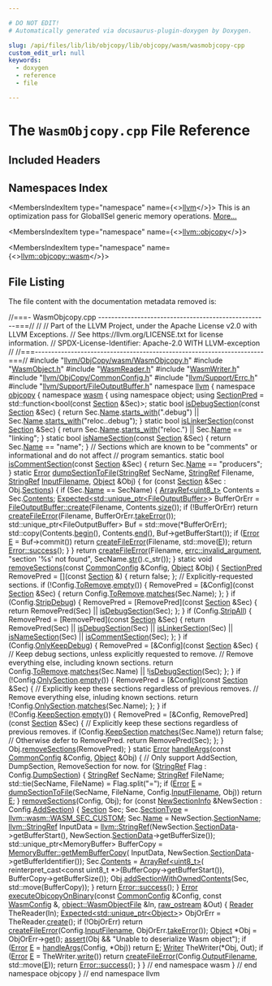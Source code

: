 ```yaml
---

# DO NOT EDIT!
# Automatically generated via docusaurus-plugin-doxygen by Doxygen.

slug: /api/files/lib/lib/objcopy/lib/objcopy/wasm/wasmobjcopy-cpp
custom_edit_url: null
keywords:
  - doxygen
  - reference
  - file

---
```





# The `WasmObjcopy.cpp` File Reference

<DoxygenPage pluginConfig={pluginConfig}>



## Included Headers

<IncludesList>
<IncludesListItem
  filePath="llvm/ObjCopy/wasm/WasmObjcopy.h"
  permalink="/docs/api/files/include/include/llvm/include/llvm/objcopy/include/llvm/objcopy/wasm/wasmobjcopy-h"
  isLocal="true" />
<IncludesListItem
  filePath="WasmObject.h"
  permalink="/docs/api/files/lib/lib/objcopy/lib/objcopy/wasm/wasmobject-h"
  isLocal="true" />
<IncludesListItem
  filePath="WasmReader.h"
  permalink="/docs/api/files/lib/lib/objcopy/lib/objcopy/wasm/wasmreader-h"
  isLocal="true" />
<IncludesListItem
  filePath="WasmWriter.h"
  permalink="/docs/api/files/lib/lib/objcopy/lib/objcopy/wasm/wasmwriter-h"
  isLocal="true" />
<IncludesListItem
  filePath="llvm/ObjCopy/CommonConfig.h"
  permalink="/docs/api/files/include/include/llvm/include/llvm/objcopy/commonconfig-h"
  isLocal="true" />
<IncludesListItem
  filePath="llvm/Support/Errc.h"
  permalink="/docs/api/files/include/include/llvm/include/llvm/support/errc-h"
  isLocal="true" />
<IncludesListItem
  filePath="llvm/Support/FileOutputBuffer.h"
  permalink="/docs/api/files/include/include/llvm/include/llvm/support/fileoutputbuffer-h"
  isLocal="true" />
</IncludesList>

## Namespaces Index

<MembersIndex>

<MembersIndexItem
  type="namespace"
  name={<><a href="/docs/api/namespaces/llvm">llvm</a></>}>
This is an optimization pass for GlobalISel generic memory operations. <a href="/docs/api/namespaces/llvm/#details">More...</a>
</MembersIndexItem>

<MembersIndexItem
  type="namespace"
  name={<><a href="/docs/api/namespaces/llvm/objcopy">llvm::objcopy</a></>}>
</MembersIndexItem>

<MembersIndexItem
  type="namespace"
  name={<><a href="/docs/api/namespaces/llvm/objcopy/wasm">llvm::objcopy::wasm</a></>}>
</MembersIndexItem>

</MembersIndex>


## File Listing

The file content with the documentation metadata removed is:

<ProgramListing>

<Link id="l00001" /><CodeLine lineNumber="1"><span class="doxyHighlightComment">//===- WasmObjcopy.cpp ----------------------------------------------------===//</span></CodeLine>
<Link id="l00002" /><CodeLine lineNumber="2"><span class="doxyHighlightComment">//</span></CodeLine>
<Link id="l00003" /><CodeLine lineNumber="3"><span class="doxyHighlightComment">// Part of the LLVM Project, under the Apache License v2.0 with LLVM Exceptions.</span></CodeLine>
<Link id="l00004" /><CodeLine lineNumber="4"><span class="doxyHighlightComment">// See https://llvm.org/LICENSE.txt for license information.</span></CodeLine>
<Link id="l00005" /><CodeLine lineNumber="5"><span class="doxyHighlightComment">// SPDX-License-Identifier: Apache-2.0 WITH LLVM-exception</span></CodeLine>
<Link id="l00006" /><CodeLine lineNumber="6"><span class="doxyHighlightComment">//</span></CodeLine>
<Link id="l00007" /><CodeLine lineNumber="7"><span class="doxyHighlightComment">//===----------------------------------------------------------------------===//</span></CodeLine>
<Link id="l00008" /><CodeLine lineNumber="8"></CodeLine>
<Link id="l00009" /><CodeLine lineNumber="9"><span class="doxyHighlightPreprocessor">#include &quot;<a href="/docs/api/files/include/include/llvm/include/llvm/objcopy/include/llvm/objcopy/wasm/wasmobjcopy-h">llvm/ObjCopy/wasm/WasmObjcopy.h</a>&quot;</span></CodeLine>
<Link id="l00010" /><CodeLine lineNumber="10"><span class="doxyHighlightPreprocessor">#include &quot;<a href="/docs/api/files/lib/lib/objcopy/lib/objcopy/wasm/wasmobject-h">WasmObject.h</a>&quot;</span></CodeLine>
<Link id="l00011" /><CodeLine lineNumber="11"><span class="doxyHighlightPreprocessor">#include &quot;<a href="/docs/api/files/lib/lib/objcopy/lib/objcopy/wasm/wasmreader-h">WasmReader.h</a>&quot;</span></CodeLine>
<Link id="l00012" /><CodeLine lineNumber="12"><span class="doxyHighlightPreprocessor">#include &quot;<a href="/docs/api/files/lib/lib/objcopy/lib/objcopy/wasm/wasmwriter-h">WasmWriter.h</a>&quot;</span></CodeLine>
<Link id="l00013" /><CodeLine lineNumber="13"><span class="doxyHighlightPreprocessor">#include &quot;<a href="/docs/api/files/include/include/llvm/include/llvm/objcopy/commonconfig-h">llvm/ObjCopy/CommonConfig.h</a>&quot;</span></CodeLine>
<Link id="l00014" /><CodeLine lineNumber="14"><span class="doxyHighlightPreprocessor">#include &quot;<a href="/docs/api/files/include/include/llvm/include/llvm/support/errc-h">llvm/Support/Errc.h</a>&quot;</span></CodeLine>
<Link id="l00015" /><CodeLine lineNumber="15"><span class="doxyHighlightPreprocessor">#include &quot;<a href="/docs/api/files/include/include/llvm/include/llvm/support/fileoutputbuffer-h">llvm/Support/FileOutputBuffer.h</a>&quot;</span></CodeLine>
<Link id="l00016" /><CodeLine lineNumber="16"></CodeLine>
<Link id="l00017" /><CodeLine lineNumber="17"><span class="doxyHighlightKeyword">namespace </span><span class="doxyHighlight"><a href="/docs/api/namespaces/llvm">llvm</a> &#123;</span></CodeLine>
<Link id="l00018" /><CodeLine lineNumber="18"><span class="doxyHighlightKeyword">namespace </span><span class="doxyHighlight"><a href="/docs/api/namespaces/llvm/objcopy">objcopy</a> &#123;</span></CodeLine>
<Link id="l00019" /><CodeLine lineNumber="19"><span class="doxyHighlightKeyword">namespace </span><span class="doxyHighlight"><a href="/docs/api/namespaces/llvm/objcopy/wasm">wasm</a> &#123;</span></CodeLine>
<Link id="l00020" /><CodeLine lineNumber="20"></CodeLine>
<Link id="l00021" /><CodeLine lineNumber="21"><span class="doxyHighlightKeyword">using namespace </span><span class="doxyHighlight">object;</span></CodeLine>
<Link id="l00022" /><CodeLine lineNumber="22" lineLink="/docs/api/namespaces/llvm/objcopy/wasm/#aef5bbb8d6140f5e75d6f431344571c49"><span class="doxyHighlightKeyword">using </span><span class="doxyHighlight"><a href="/docs/api/namespaces/llvm/objcopy/wasm/#aef5bbb8d6140f5e75d6f431344571c49">SectionPred</a> = std::function&lt;bool(</span><span class="doxyHighlightKeyword">const</span><span class="doxyHighlight"> <a href="/docs/api/structs/llvm/objcopy/wasm/section">Section</a> &amp;Sec)&gt;;</span></CodeLine>
<Link id="l00023" /><CodeLine lineNumber="23"></CodeLine>
<Link id="l00024" /><CodeLine lineNumber="24" lineLink="/docs/api/namespaces/llvm/objcopy/wasm/#a4dba745db7f48a6b368292275bf556c8"><span class="doxyHighlightKeyword">static</span><span class="doxyHighlight"> </span><span class="doxyHighlightKeywordType">bool</span><span class="doxyHighlight"> <a href="/docs/api/namespaces/llvm/objcopy/wasm/#a4dba745db7f48a6b368292275bf556c8">isDebugSection</a>(</span><span class="doxyHighlightKeyword">const</span><span class="doxyHighlight"> <a href="/docs/api/structs/llvm/objcopy/wasm/section">Section</a> &amp;Sec) &#123;</span></CodeLine>
<Link id="l00025" /><CodeLine lineNumber="25"><span class="doxyHighlight">  </span><span class="doxyHighlightKeywordFlow">return</span><span class="doxyHighlight"> Sec.<a href="/docs/api/structs/llvm/objcopy/wasm/section/#aec9545d1fbb019d82321902c588dbe75">Name</a>.<a href="/docs/api/classes/llvm/stringref/#a2cd8968ff703aaeb395dcd63f6805ff1">starts&#95;with</a>(</span><span class="doxyHighlightStringLiteral">&quot;.debug&quot;</span><span class="doxyHighlight">) || Sec.<a href="/docs/api/structs/llvm/objcopy/wasm/section/#aec9545d1fbb019d82321902c588dbe75">Name</a>.<a href="/docs/api/classes/llvm/stringref/#a2cd8968ff703aaeb395dcd63f6805ff1">starts&#95;with</a>(</span><span class="doxyHighlightStringLiteral">&quot;reloc..debug&quot;</span><span class="doxyHighlight">);</span></CodeLine>
<Link id="l00026" /><CodeLine lineNumber="26"><span class="doxyHighlight">&#125;</span></CodeLine>
<Link id="l00027" /><CodeLine lineNumber="27"></CodeLine>
<Link id="l00028" /><CodeLine lineNumber="28" lineLink="/docs/api/namespaces/llvm/objcopy/wasm/#ad82fa2803c170f1ec4d650cf675ac11e"><span class="doxyHighlightKeyword">static</span><span class="doxyHighlight"> </span><span class="doxyHighlightKeywordType">bool</span><span class="doxyHighlight"> <a href="/docs/api/namespaces/llvm/objcopy/wasm/#ad82fa2803c170f1ec4d650cf675ac11e">isLinkerSection</a>(</span><span class="doxyHighlightKeyword">const</span><span class="doxyHighlight"> <a href="/docs/api/structs/llvm/objcopy/wasm/section">Section</a> &amp;Sec) &#123;</span></CodeLine>
<Link id="l00029" /><CodeLine lineNumber="29"><span class="doxyHighlight">  </span><span class="doxyHighlightKeywordFlow">return</span><span class="doxyHighlight"> Sec.<a href="/docs/api/structs/llvm/objcopy/wasm/section/#aec9545d1fbb019d82321902c588dbe75">Name</a>.<a href="/docs/api/classes/llvm/stringref/#a2cd8968ff703aaeb395dcd63f6805ff1">starts&#95;with</a>(</span><span class="doxyHighlightStringLiteral">&quot;reloc.&quot;</span><span class="doxyHighlight">) || Sec.<a href="/docs/api/structs/llvm/objcopy/wasm/section/#aec9545d1fbb019d82321902c588dbe75">Name</a> == </span><span class="doxyHighlightStringLiteral">&quot;linking&quot;</span><span class="doxyHighlight">;</span></CodeLine>
<Link id="l00030" /><CodeLine lineNumber="30"><span class="doxyHighlight">&#125;</span></CodeLine>
<Link id="l00031" /><CodeLine lineNumber="31"></CodeLine>
<Link id="l00032" /><CodeLine lineNumber="32" lineLink="/docs/api/namespaces/llvm/objcopy/wasm/#ac3c7c565e25c8198f7dd825a62574961"><span class="doxyHighlightKeyword">static</span><span class="doxyHighlight"> </span><span class="doxyHighlightKeywordType">bool</span><span class="doxyHighlight"> <a href="/docs/api/namespaces/llvm/objcopy/wasm/#ac3c7c565e25c8198f7dd825a62574961">isNameSection</a>(</span><span class="doxyHighlightKeyword">const</span><span class="doxyHighlight"> <a href="/docs/api/structs/llvm/objcopy/wasm/section">Section</a> &amp;Sec) &#123; </span><span class="doxyHighlightKeywordFlow">return</span><span class="doxyHighlight"> Sec.<a href="/docs/api/structs/llvm/objcopy/wasm/section/#aec9545d1fbb019d82321902c588dbe75">Name</a> == </span><span class="doxyHighlightStringLiteral">&quot;name&quot;</span><span class="doxyHighlight">; &#125;</span></CodeLine>
<Link id="l00033" /><CodeLine lineNumber="33"></CodeLine>
<Link id="l00034" /><CodeLine lineNumber="34"><span class="doxyHighlightComment">// Sections which are known to be &quot;comments&quot; or informational and do not affect</span></CodeLine>
<Link id="l00035" /><CodeLine lineNumber="35"><span class="doxyHighlightComment">// program semantics.</span></CodeLine>
<Link id="l00036" /><CodeLine lineNumber="36" lineLink="/docs/api/namespaces/llvm/objcopy/wasm/#a08369588257f45ac9b845eda6e4352b3"><span class="doxyHighlightKeyword">static</span><span class="doxyHighlight"> </span><span class="doxyHighlightKeywordType">bool</span><span class="doxyHighlight"> <a href="/docs/api/namespaces/llvm/objcopy/wasm/#a08369588257f45ac9b845eda6e4352b3">isCommentSection</a>(</span><span class="doxyHighlightKeyword">const</span><span class="doxyHighlight"> <a href="/docs/api/structs/llvm/objcopy/wasm/section">Section</a> &amp;Sec) &#123;</span></CodeLine>
<Link id="l00037" /><CodeLine lineNumber="37"><span class="doxyHighlight">  </span><span class="doxyHighlightKeywordFlow">return</span><span class="doxyHighlight"> Sec.<a href="/docs/api/structs/llvm/objcopy/wasm/section/#aec9545d1fbb019d82321902c588dbe75">Name</a> == </span><span class="doxyHighlightStringLiteral">&quot;producers&quot;</span><span class="doxyHighlight">;</span></CodeLine>
<Link id="l00038" /><CodeLine lineNumber="38"><span class="doxyHighlight">&#125;</span></CodeLine>
<Link id="l00039" /><CodeLine lineNumber="39"></CodeLine>
<Link id="l00040" /><CodeLine lineNumber="40" lineLink="/docs/api/namespaces/llvm/objcopy/wasm/#ab4c167a5e231ccb60ec1eb5552ca233b"><span class="doxyHighlightKeyword">static</span><span class="doxyHighlight"> <a href="/docs/api/classes/llvm/error">Error</a> <a href="/docs/api/namespaces/llvm/objcopy/wasm/#ab4c167a5e231ccb60ec1eb5552ca233b">dumpSectionToFile</a>(<a href="/docs/api/classes/llvm/stringref">StringRef</a> SecName, <a href="/docs/api/classes/llvm/stringref">StringRef</a> Filename,</span></CodeLine>
<Link id="l00041" /><CodeLine lineNumber="41"><span class="doxyHighlight">                               <a href="/docs/api/classes/llvm/stringref">StringRef</a> <a href="/docs/api/files/lib/lib/tablegen/main-cpp/#aaa0fa37480ba9aa590065846d7ccb1d2">InputFilename</a>, <a href="/docs/api/structs/llvm/objcopy/wasm/object">Object</a> &amp;Obj) &#123;</span></CodeLine>
<Link id="l00042" /><CodeLine lineNumber="42"><span class="doxyHighlight">  </span><span class="doxyHighlightKeywordFlow">for</span><span class="doxyHighlight"> (</span><span class="doxyHighlightKeyword">const</span><span class="doxyHighlight"> <a href="/docs/api/structs/llvm/objcopy/wasm/section">Section</a> &amp;Sec : Obj.<a href="/docs/api/structs/llvm/objcopy/wasm/object/#a16c713d625e7e58397151ee1b7b25c11">Sections</a>) &#123;</span></CodeLine>
<Link id="l00043" /><CodeLine lineNumber="43"><span class="doxyHighlight">    </span><span class="doxyHighlightKeywordFlow">if</span><span class="doxyHighlight"> (Sec.<a href="/docs/api/structs/llvm/objcopy/wasm/section/#aec9545d1fbb019d82321902c588dbe75">Name</a> == SecName) &#123;</span></CodeLine>
<Link id="l00044" /><CodeLine lineNumber="44"><span class="doxyHighlight">      <a href="/docs/api/classes/llvm/arrayref">ArrayRef&lt;uint8&#95;t&gt;</a> Contents = Sec.<a href="/docs/api/structs/llvm/objcopy/wasm/section/#a5b75640e3f42d0e0b592221f25ef0b66">Contents</a>;</span></CodeLine>
<Link id="l00045" /><CodeLine lineNumber="45"><span class="doxyHighlight">      <a href="/docs/api/classes/llvm/expected">Expected&lt;std::unique&#95;ptr&lt;FileOutputBuffer&gt;</a>&gt; BufferOrErr =</span></CodeLine>
<Link id="l00046" /><CodeLine lineNumber="46"><span class="doxyHighlight">          <a href="/docs/api/classes/llvm/fileoutputbuffer/#a3a10ce8cad8fee5d6a4c55270866aa05">FileOutputBuffer::create</a>(Filename, Contents.<a href="/docs/api/classes/llvm/arrayref/#a85ffb6531d4cda988ea81f18d4e56fb7">size</a>());</span></CodeLine>
<Link id="l00047" /><CodeLine lineNumber="47"><span class="doxyHighlight">      </span><span class="doxyHighlightKeywordFlow">if</span><span class="doxyHighlight"> (!BufferOrErr)</span></CodeLine>
<Link id="l00048" /><CodeLine lineNumber="48"><span class="doxyHighlight">        </span><span class="doxyHighlightKeywordFlow">return</span><span class="doxyHighlight"> <a href="/docs/api/namespaces/llvm/#a0f4ffaa2f15fc8f612a233e3b45510c0">createFileError</a>(Filename, BufferOrErr.<a href="/docs/api/classes/llvm/expected/#a94789df4ebd03dc008e8adebaa66ac1f">takeError</a>());</span></CodeLine>
<Link id="l00049" /><CodeLine lineNumber="49"><span class="doxyHighlight">      std::unique&#95;ptr&lt;FileOutputBuffer&gt; Buf = std::move(&#42;BufferOrErr);</span></CodeLine>
<Link id="l00050" /><CodeLine lineNumber="50"><span class="doxyHighlight">      std::copy(Contents.<a href="/docs/api/classes/llvm/arrayref/#aab36927882fbfdcbb860d87fd9c30da8">begin</a>(), Contents.<a href="/docs/api/classes/llvm/arrayref/#a7ca5197533a9c1fb8a2bd30587fcec6b">end</a>(), Buf-&gt;getBufferStart());</span></CodeLine>
<Link id="l00051" /><CodeLine lineNumber="51"><span class="doxyHighlight">      </span><span class="doxyHighlightKeywordFlow">if</span><span class="doxyHighlight"> (<a href="/docs/api/classes/llvm/error">Error</a> <a href="/docs/api/files/lib/lib/ir/builtingcs-cpp/#abb2b3a60ccc38a28239e19a1646e0c8a">E</a> = Buf-&gt;commit())</span></CodeLine>
<Link id="l00052" /><CodeLine lineNumber="52"><span class="doxyHighlight">        </span><span class="doxyHighlightKeywordFlow">return</span><span class="doxyHighlight"> <a href="/docs/api/namespaces/llvm/#a0f4ffaa2f15fc8f612a233e3b45510c0">createFileError</a>(Filename, std::move(<a href="/docs/api/files/lib/lib/ir/builtingcs-cpp/#abb2b3a60ccc38a28239e19a1646e0c8a">E</a>));</span></CodeLine>
<Link id="l00053" /><CodeLine lineNumber="53"><span class="doxyHighlight">      </span><span class="doxyHighlightKeywordFlow">return</span><span class="doxyHighlight"> <a href="/docs/api/classes/llvm/error/#a4dfd0813c3d0e0a30439b5a3e9196b59">Error::success</a>();</span></CodeLine>
<Link id="l00054" /><CodeLine lineNumber="54"><span class="doxyHighlight">    &#125;</span></CodeLine>
<Link id="l00055" /><CodeLine lineNumber="55"><span class="doxyHighlight">  &#125;</span></CodeLine>
<Link id="l00056" /><CodeLine lineNumber="56"><span class="doxyHighlight">  </span><span class="doxyHighlightKeywordFlow">return</span><span class="doxyHighlight"> <a href="/docs/api/namespaces/llvm/#a0f4ffaa2f15fc8f612a233e3b45510c0">createFileError</a>(Filename, <a href="/docs/api/namespaces/llvm/#a59739a4f15fb2ec57a6b7fcfe938546bae55d43eabeefe5a8271b4a3c898bd18f">errc::invalid&#95;argument</a>,</span></CodeLine>
<Link id="l00057" /><CodeLine lineNumber="57"><span class="doxyHighlight">                         </span><span class="doxyHighlightStringLiteral">&quot;section &#39;%s&#39; not found&quot;</span><span class="doxyHighlight">, SecName.<a href="/docs/api/classes/llvm/stringref/#a223dd14e7d12bc5cea01889b972a98b2">str</a>().c&#95;str());</span></CodeLine>
<Link id="l00058" /><CodeLine lineNumber="58"><span class="doxyHighlight">&#125;</span></CodeLine>
<Link id="l00059" /><CodeLine lineNumber="59"></CodeLine>
<Link id="l00060" /><CodeLine lineNumber="60" lineLink="/docs/api/namespaces/llvm/objcopy/wasm/#a128c16fdb808e0e243d89ae57ed3717d"><span class="doxyHighlightKeyword">static</span><span class="doxyHighlight"> </span><span class="doxyHighlightKeywordType">void</span><span class="doxyHighlight"> <a href="/docs/api/namespaces/llvm/objcopy/wasm/#a128c16fdb808e0e243d89ae57ed3717d">removeSections</a>(</span><span class="doxyHighlightKeyword">const</span><span class="doxyHighlight"> <a href="/docs/api/structs/llvm/objcopy/commonconfig">CommonConfig</a> &amp;Config, <a href="/docs/api/structs/llvm/objcopy/wasm/object">Object</a> &amp;Obj) &#123;</span></CodeLine>
<Link id="l00061" /><CodeLine lineNumber="61"><span class="doxyHighlight">  <a href="/docs/api/namespaces/llvm/objcopy/wasm/#aef5bbb8d6140f5e75d6f431344571c49">SectionPred</a> RemovePred = &#91;&#93;(</span><span class="doxyHighlightKeyword">const</span><span class="doxyHighlight"> <a href="/docs/api/structs/llvm/objcopy/wasm/section">Section</a> &amp;) &#123; </span><span class="doxyHighlightKeywordFlow">return</span><span class="doxyHighlight"> </span><span class="doxyHighlightKeyword">false</span><span class="doxyHighlight">; &#125;;</span></CodeLine>
<Link id="l00062" /><CodeLine lineNumber="62"></CodeLine>
<Link id="l00063" /><CodeLine lineNumber="63"><span class="doxyHighlight">  </span><span class="doxyHighlightComment">// Explicitly-requested sections.</span></CodeLine>
<Link id="l00064" /><CodeLine lineNumber="64"><span class="doxyHighlight">  </span><span class="doxyHighlightKeywordFlow">if</span><span class="doxyHighlight"> (!Config.<a href="/docs/api/structs/llvm/objcopy/commonconfig/#addbcdc27b0e6e19fba3ec20ef5de05d9">ToRemove</a>.<a href="/docs/api/classes/llvm/objcopy/namematcher/#ae37fd1e51553e31998f280b07d853e77">empty</a>()) &#123;</span></CodeLine>
<Link id="l00065" /><CodeLine lineNumber="65"><span class="doxyHighlight">    RemovePred = &#91;&amp;Config&#93;(</span><span class="doxyHighlightKeyword">const</span><span class="doxyHighlight"> <a href="/docs/api/structs/llvm/objcopy/wasm/section">Section</a> &amp;Sec) &#123;</span></CodeLine>
<Link id="l00066" /><CodeLine lineNumber="66"><span class="doxyHighlight">      </span><span class="doxyHighlightKeywordFlow">return</span><span class="doxyHighlight"> Config.<a href="/docs/api/structs/llvm/objcopy/commonconfig/#addbcdc27b0e6e19fba3ec20ef5de05d9">ToRemove</a>.<a href="/docs/api/classes/llvm/objcopy/namematcher/#a8fe6d6e80304c85e35c03066ae1bcfa9">matches</a>(Sec.Name);</span></CodeLine>
<Link id="l00067" /><CodeLine lineNumber="67"><span class="doxyHighlight">    &#125;;</span></CodeLine>
<Link id="l00068" /><CodeLine lineNumber="68"><span class="doxyHighlight">  &#125;</span></CodeLine>
<Link id="l00069" /><CodeLine lineNumber="69"></CodeLine>
<Link id="l00070" /><CodeLine lineNumber="70"><span class="doxyHighlight">  </span><span class="doxyHighlightKeywordFlow">if</span><span class="doxyHighlight"> (Config.<a href="/docs/api/structs/llvm/objcopy/commonconfig/#abadfb5107f778ad8d81df7893db2c25e">StripDebug</a>) &#123;</span></CodeLine>
<Link id="l00071" /><CodeLine lineNumber="71"><span class="doxyHighlight">    RemovePred = &#91;RemovePred&#93;(</span><span class="doxyHighlightKeyword">const</span><span class="doxyHighlight"> <a href="/docs/api/structs/llvm/objcopy/wasm/section">Section</a> &amp;Sec) &#123;</span></CodeLine>
<Link id="l00072" /><CodeLine lineNumber="72"><span class="doxyHighlight">      </span><span class="doxyHighlightKeywordFlow">return</span><span class="doxyHighlight"> RemovePred(Sec) || <a href="/docs/api/namespaces/llvm/objcopy/wasm/#a4dba745db7f48a6b368292275bf556c8">isDebugSection</a>(Sec);</span></CodeLine>
<Link id="l00073" /><CodeLine lineNumber="73"><span class="doxyHighlight">    &#125;;</span></CodeLine>
<Link id="l00074" /><CodeLine lineNumber="74"><span class="doxyHighlight">  &#125;</span></CodeLine>
<Link id="l00075" /><CodeLine lineNumber="75"></CodeLine>
<Link id="l00076" /><CodeLine lineNumber="76"><span class="doxyHighlight">  </span><span class="doxyHighlightKeywordFlow">if</span><span class="doxyHighlight"> (Config.<a href="/docs/api/structs/llvm/objcopy/commonconfig/#a9d5713c258905f31b34b13b07086b7c7">StripAll</a>) &#123;</span></CodeLine>
<Link id="l00077" /><CodeLine lineNumber="77"><span class="doxyHighlight">    RemovePred = &#91;RemovePred&#93;(</span><span class="doxyHighlightKeyword">const</span><span class="doxyHighlight"> <a href="/docs/api/structs/llvm/objcopy/wasm/section">Section</a> &amp;Sec) &#123;</span></CodeLine>
<Link id="l00078" /><CodeLine lineNumber="78"><span class="doxyHighlight">      </span><span class="doxyHighlightKeywordFlow">return</span><span class="doxyHighlight"> RemovePred(Sec) || <a href="/docs/api/namespaces/llvm/objcopy/wasm/#a4dba745db7f48a6b368292275bf556c8">isDebugSection</a>(Sec) || <a href="/docs/api/namespaces/llvm/objcopy/wasm/#ad82fa2803c170f1ec4d650cf675ac11e">isLinkerSection</a>(Sec) ||</span></CodeLine>
<Link id="l00079" /><CodeLine lineNumber="79"><span class="doxyHighlight">             <a href="/docs/api/namespaces/llvm/objcopy/wasm/#ac3c7c565e25c8198f7dd825a62574961">isNameSection</a>(Sec) || <a href="/docs/api/namespaces/llvm/objcopy/wasm/#a08369588257f45ac9b845eda6e4352b3">isCommentSection</a>(Sec);</span></CodeLine>
<Link id="l00080" /><CodeLine lineNumber="80"><span class="doxyHighlight">    &#125;;</span></CodeLine>
<Link id="l00081" /><CodeLine lineNumber="81"><span class="doxyHighlight">  &#125;</span></CodeLine>
<Link id="l00082" /><CodeLine lineNumber="82"></CodeLine>
<Link id="l00083" /><CodeLine lineNumber="83"><span class="doxyHighlight">  </span><span class="doxyHighlightKeywordFlow">if</span><span class="doxyHighlight"> (Config.<a href="/docs/api/structs/llvm/objcopy/commonconfig/#a44946f210492495ee1add2b497ddc31a">OnlyKeepDebug</a>) &#123;</span></CodeLine>
<Link id="l00084" /><CodeLine lineNumber="84"><span class="doxyHighlight">    RemovePred = &#91;&amp;Config&#93;(</span><span class="doxyHighlightKeyword">const</span><span class="doxyHighlight"> <a href="/docs/api/structs/llvm/objcopy/wasm/section">Section</a> &amp;Sec) &#123;</span></CodeLine>
<Link id="l00085" /><CodeLine lineNumber="85"><span class="doxyHighlight">      </span><span class="doxyHighlightComment">// Keep debug sections, unless explicitly requested to remove.</span></CodeLine>
<Link id="l00086" /><CodeLine lineNumber="86"><span class="doxyHighlight">      </span><span class="doxyHighlightComment">// Remove everything else, including known sections.</span></CodeLine>
<Link id="l00087" /><CodeLine lineNumber="87"><span class="doxyHighlight">      </span><span class="doxyHighlightKeywordFlow">return</span><span class="doxyHighlight"> Config.<a href="/docs/api/structs/llvm/objcopy/commonconfig/#addbcdc27b0e6e19fba3ec20ef5de05d9">ToRemove</a>.<a href="/docs/api/classes/llvm/objcopy/namematcher/#a8fe6d6e80304c85e35c03066ae1bcfa9">matches</a>(Sec.Name) || !<a href="/docs/api/namespaces/llvm/objcopy/wasm/#a4dba745db7f48a6b368292275bf556c8">isDebugSection</a>(Sec);</span></CodeLine>
<Link id="l00088" /><CodeLine lineNumber="88"><span class="doxyHighlight">    &#125;;</span></CodeLine>
<Link id="l00089" /><CodeLine lineNumber="89"><span class="doxyHighlight">  &#125;</span></CodeLine>
<Link id="l00090" /><CodeLine lineNumber="90"></CodeLine>
<Link id="l00091" /><CodeLine lineNumber="91"><span class="doxyHighlight">  </span><span class="doxyHighlightKeywordFlow">if</span><span class="doxyHighlight"> (!Config.<a href="/docs/api/structs/llvm/objcopy/commonconfig/#aba256fcc9763c4d144e805e67f6790f9">OnlySection</a>.<a href="/docs/api/classes/llvm/objcopy/namematcher/#ae37fd1e51553e31998f280b07d853e77">empty</a>()) &#123;</span></CodeLine>
<Link id="l00092" /><CodeLine lineNumber="92"><span class="doxyHighlight">    RemovePred = &#91;&amp;Config&#93;(</span><span class="doxyHighlightKeyword">const</span><span class="doxyHighlight"> <a href="/docs/api/structs/llvm/objcopy/wasm/section">Section</a> &amp;Sec) &#123;</span></CodeLine>
<Link id="l00093" /><CodeLine lineNumber="93"><span class="doxyHighlight">      </span><span class="doxyHighlightComment">// Explicitly keep these sections regardless of previous removes.</span></CodeLine>
<Link id="l00094" /><CodeLine lineNumber="94"><span class="doxyHighlight">      </span><span class="doxyHighlightComment">// Remove everything else, inluding known sections.</span></CodeLine>
<Link id="l00095" /><CodeLine lineNumber="95"><span class="doxyHighlight">      </span><span class="doxyHighlightKeywordFlow">return</span><span class="doxyHighlight"> !Config.<a href="/docs/api/structs/llvm/objcopy/commonconfig/#aba256fcc9763c4d144e805e67f6790f9">OnlySection</a>.<a href="/docs/api/classes/llvm/objcopy/namematcher/#a8fe6d6e80304c85e35c03066ae1bcfa9">matches</a>(Sec.Name);</span></CodeLine>
<Link id="l00096" /><CodeLine lineNumber="96"><span class="doxyHighlight">    &#125;;</span></CodeLine>
<Link id="l00097" /><CodeLine lineNumber="97"><span class="doxyHighlight">  &#125;</span></CodeLine>
<Link id="l00098" /><CodeLine lineNumber="98"></CodeLine>
<Link id="l00099" /><CodeLine lineNumber="99"><span class="doxyHighlight">  </span><span class="doxyHighlightKeywordFlow">if</span><span class="doxyHighlight"> (!Config.<a href="/docs/api/structs/llvm/objcopy/commonconfig/#abebf9b7925c5e3587702549e836500ff">KeepSection</a>.<a href="/docs/api/classes/llvm/objcopy/namematcher/#ae37fd1e51553e31998f280b07d853e77">empty</a>()) &#123;</span></CodeLine>
<Link id="l00100" /><CodeLine lineNumber="100"><span class="doxyHighlight">    RemovePred = &#91;&amp;Config, RemovePred&#93;(</span><span class="doxyHighlightKeyword">const</span><span class="doxyHighlight"> <a href="/docs/api/structs/llvm/objcopy/wasm/section">Section</a> &amp;Sec) &#123;</span></CodeLine>
<Link id="l00101" /><CodeLine lineNumber="101"><span class="doxyHighlight">      </span><span class="doxyHighlightComment">// Explicitly keep these sections regardless of previous removes.</span></CodeLine>
<Link id="l00102" /><CodeLine lineNumber="102"><span class="doxyHighlight">      </span><span class="doxyHighlightKeywordFlow">if</span><span class="doxyHighlight"> (Config.<a href="/docs/api/structs/llvm/objcopy/commonconfig/#abebf9b7925c5e3587702549e836500ff">KeepSection</a>.<a href="/docs/api/classes/llvm/objcopy/namematcher/#a8fe6d6e80304c85e35c03066ae1bcfa9">matches</a>(Sec.Name))</span></CodeLine>
<Link id="l00103" /><CodeLine lineNumber="103"><span class="doxyHighlight">        </span><span class="doxyHighlightKeywordFlow">return</span><span class="doxyHighlight"> </span><span class="doxyHighlightKeyword">false</span><span class="doxyHighlight">;</span></CodeLine>
<Link id="l00104" /><CodeLine lineNumber="104"><span class="doxyHighlight">      </span><span class="doxyHighlightComment">// Otherwise defer to RemovePred.</span></CodeLine>
<Link id="l00105" /><CodeLine lineNumber="105"><span class="doxyHighlight">      </span><span class="doxyHighlightKeywordFlow">return</span><span class="doxyHighlight"> RemovePred(Sec);</span></CodeLine>
<Link id="l00106" /><CodeLine lineNumber="106"><span class="doxyHighlight">    &#125;;</span></CodeLine>
<Link id="l00107" /><CodeLine lineNumber="107"><span class="doxyHighlight">  &#125;</span></CodeLine>
<Link id="l00108" /><CodeLine lineNumber="108"></CodeLine>
<Link id="l00109" /><CodeLine lineNumber="109"><span class="doxyHighlight">  Obj.<a href="/docs/api/structs/llvm/objcopy/wasm/object/#af9ff1730158f82c9b5c99b3947740404">removeSections</a>(RemovePred);</span></CodeLine>
<Link id="l00110" /><CodeLine lineNumber="110"><span class="doxyHighlight">&#125;</span></CodeLine>
<Link id="l00111" /><CodeLine lineNumber="111"></CodeLine>
<Link id="l00112" /><CodeLine lineNumber="112" lineLink="/docs/api/namespaces/llvm/objcopy/wasm/#a42dbc5cc7c04f8d8738edf9699d75654"><span class="doxyHighlightKeyword">static</span><span class="doxyHighlight"> <a href="/docs/api/classes/llvm/error">Error</a> <a href="/docs/api/namespaces/llvm/objcopy/wasm/#a42dbc5cc7c04f8d8738edf9699d75654">handleArgs</a>(</span><span class="doxyHighlightKeyword">const</span><span class="doxyHighlight"> <a href="/docs/api/structs/llvm/objcopy/commonconfig">CommonConfig</a> &amp;Config, <a href="/docs/api/structs/llvm/objcopy/wasm/object">Object</a> &amp;Obj) &#123;</span></CodeLine>
<Link id="l00113" /><CodeLine lineNumber="113"><span class="doxyHighlight">  </span><span class="doxyHighlightComment">// Only support AddSection, DumpSection, RemoveSection for now.</span></CodeLine>
<Link id="l00114" /><CodeLine lineNumber="114"><span class="doxyHighlight">  </span><span class="doxyHighlightKeywordFlow">for</span><span class="doxyHighlight"> (<a href="/docs/api/classes/llvm/stringref">StringRef</a> Flag : Config.<a href="/docs/api/structs/llvm/objcopy/commonconfig/#a42cc07e96293a65eb61cf4ce8a489b41">DumpSection</a>) &#123;</span></CodeLine>
<Link id="l00115" /><CodeLine lineNumber="115"><span class="doxyHighlight">    <a href="/docs/api/classes/llvm/stringref">StringRef</a> SecName;</span></CodeLine>
<Link id="l00116" /><CodeLine lineNumber="116"><span class="doxyHighlight">    <a href="/docs/api/classes/llvm/stringref">StringRef</a> FileName;</span></CodeLine>
<Link id="l00117" /><CodeLine lineNumber="117"><span class="doxyHighlight">    std::tie(SecName, FileName) = Flag.split(</span><span class="doxyHighlightStringLiteral">&quot;=&quot;</span><span class="doxyHighlight">);</span></CodeLine>
<Link id="l00118" /><CodeLine lineNumber="118"><span class="doxyHighlight">    </span><span class="doxyHighlightKeywordFlow">if</span><span class="doxyHighlight"> (<a href="/docs/api/classes/llvm/error">Error</a> <a href="/docs/api/files/lib/lib/ir/builtingcs-cpp/#abb2b3a60ccc38a28239e19a1646e0c8a">E</a> =</span></CodeLine>
<Link id="l00119" /><CodeLine lineNumber="119"><span class="doxyHighlight">            <a href="/docs/api/namespaces/llvm/objcopy/wasm/#ab4c167a5e231ccb60ec1eb5552ca233b">dumpSectionToFile</a>(SecName, FileName, Config.<a href="/docs/api/structs/llvm/objcopy/commonconfig/#a24e1ca7d92cbc2a42152ac37dbc0e7ad">InputFilename</a>, Obj))</span></CodeLine>
<Link id="l00120" /><CodeLine lineNumber="120"><span class="doxyHighlight">      </span><span class="doxyHighlightKeywordFlow">return</span><span class="doxyHighlight"> <a href="/docs/api/files/lib/lib/ir/builtingcs-cpp/#abb2b3a60ccc38a28239e19a1646e0c8a">E</a>;</span></CodeLine>
<Link id="l00121" /><CodeLine lineNumber="121"><span class="doxyHighlight">  &#125;</span></CodeLine>
<Link id="l00122" /><CodeLine lineNumber="122"></CodeLine>
<Link id="l00123" /><CodeLine lineNumber="123"><span class="doxyHighlight">  <a href="/docs/api/namespaces/llvm/objcopy/wasm/#a128c16fdb808e0e243d89ae57ed3717d">removeSections</a>(Config, Obj);</span></CodeLine>
<Link id="l00124" /><CodeLine lineNumber="124"></CodeLine>
<Link id="l00125" /><CodeLine lineNumber="125"><span class="doxyHighlight">  </span><span class="doxyHighlightKeywordFlow">for</span><span class="doxyHighlight"> (</span><span class="doxyHighlightKeyword">const</span><span class="doxyHighlight"> <a href="/docs/api/structs/llvm/objcopy/newsectioninfo">NewSectionInfo</a> &amp;NewSection : Config.<a href="/docs/api/structs/llvm/objcopy/commonconfig/#a935828d3516e07952f9982eedb0af62f">AddSection</a>) &#123;</span></CodeLine>
<Link id="l00126" /><CodeLine lineNumber="126"><span class="doxyHighlight">    <a href="/docs/api/structs/llvm/objcopy/wasm/section">Section</a> Sec;</span></CodeLine>
<Link id="l00127" /><CodeLine lineNumber="127"><span class="doxyHighlight">    Sec.<a href="/docs/api/structs/llvm/objcopy/wasm/section/#a0f6248ef8ae89023e9b794f67f618fd3">SectionType</a> = <a href="/docs/api/namespaces/llvm/wasm/#a5223078a36e47d8683316af75b2f33aaa685069a810d109e09f4af7d2d115a8cd">llvm::wasm::WASM&#95;SEC&#95;CUSTOM</a>;</span></CodeLine>
<Link id="l00128" /><CodeLine lineNumber="128"><span class="doxyHighlight">    Sec.<a href="/docs/api/structs/llvm/objcopy/wasm/section/#aec9545d1fbb019d82321902c588dbe75">Name</a> = NewSection.<a href="/docs/api/structs/llvm/objcopy/newsectioninfo/#a05c34cfa6560e1e8b1aa9a540d5505e3">SectionName</a>;</span></CodeLine>
<Link id="l00129" /><CodeLine lineNumber="129"></CodeLine>
<Link id="l00130" /><CodeLine lineNumber="130"><span class="doxyHighlight">    <a href="/docs/api/classes/llvm/stringref">llvm::StringRef</a> InputData =</span></CodeLine>
<Link id="l00131" /><CodeLine lineNumber="131"><span class="doxyHighlight">        <a href="/docs/api/classes/llvm/stringref">llvm::StringRef</a>(NewSection.<a href="/docs/api/structs/llvm/objcopy/newsectioninfo/#a641257caac84236fba46e30aa91f6c7a">SectionData</a>-&gt;getBufferStart(),</span></CodeLine>
<Link id="l00132" /><CodeLine lineNumber="132"><span class="doxyHighlight">                        NewSection.<a href="/docs/api/structs/llvm/objcopy/newsectioninfo/#a641257caac84236fba46e30aa91f6c7a">SectionData</a>-&gt;getBufferSize());</span></CodeLine>
<Link id="l00133" /><CodeLine lineNumber="133"><span class="doxyHighlight">    std::unique&#95;ptr&lt;MemoryBuffer&gt; BufferCopy = <a href="/docs/api/classes/llvm/memorybuffer/#a32d2c9ba9019e6e41605c60acd06bd09">MemoryBuffer::getMemBufferCopy</a>(</span></CodeLine>
<Link id="l00134" /><CodeLine lineNumber="134"><span class="doxyHighlight">        InputData, NewSection.<a href="/docs/api/structs/llvm/objcopy/newsectioninfo/#a641257caac84236fba46e30aa91f6c7a">SectionData</a>-&gt;getBufferIdentifier());</span></CodeLine>
<Link id="l00135" /><CodeLine lineNumber="135"><span class="doxyHighlight">    Sec.<a href="/docs/api/structs/llvm/objcopy/wasm/section/#a5b75640e3f42d0e0b592221f25ef0b66">Contents</a> = <a href="/docs/api/classes/llvm/arrayref">ArrayRef&lt;uint8&#95;t&gt;</a>(</span></CodeLine>
<Link id="l00136" /><CodeLine lineNumber="136"><span class="doxyHighlight">        </span><span class="doxyHighlightKeyword">reinterpret&#95;cast&lt;</span><span class="doxyHighlightKeyword">const </span><span class="doxyHighlight">uint8&#95;t &#42;</span><span class="doxyHighlightKeyword">&gt;</span><span class="doxyHighlight">(BufferCopy-&gt;getBufferStart()),</span></CodeLine>
<Link id="l00137" /><CodeLine lineNumber="137"><span class="doxyHighlight">        BufferCopy-&gt;getBufferSize());</span></CodeLine>
<Link id="l00138" /><CodeLine lineNumber="138"></CodeLine>
<Link id="l00139" /><CodeLine lineNumber="139"><span class="doxyHighlight">    Obj.<a href="/docs/api/structs/llvm/objcopy/wasm/object/#ae8b896e0f60be77a397633e4bbeee362">addSectionWithOwnedContents</a>(Sec, std::move(BufferCopy));</span></CodeLine>
<Link id="l00140" /><CodeLine lineNumber="140"><span class="doxyHighlight">  &#125;</span></CodeLine>
<Link id="l00141" /><CodeLine lineNumber="141"></CodeLine>
<Link id="l00142" /><CodeLine lineNumber="142"><span class="doxyHighlight">  </span><span class="doxyHighlightKeywordFlow">return</span><span class="doxyHighlight"> <a href="/docs/api/classes/llvm/error/#a4dfd0813c3d0e0a30439b5a3e9196b59">Error::success</a>();</span></CodeLine>
<Link id="l00143" /><CodeLine lineNumber="143"><span class="doxyHighlight">&#125;</span></CodeLine>
<Link id="l00144" /><CodeLine lineNumber="144"></CodeLine>
<Link id="l00145" /><CodeLine lineNumber="145" lineLink="/docs/api/namespaces/llvm/objcopy/wasm/#ae6098aac8d9341369e7479af43f3d1c2"><span class="doxyHighlight"><a href="/docs/api/classes/llvm/error">Error</a> <a href="/docs/api/namespaces/llvm/objcopy/wasm/#ae6098aac8d9341369e7479af43f3d1c2">executeObjcopyOnBinary</a>(</span><span class="doxyHighlightKeyword">const</span><span class="doxyHighlight"> <a href="/docs/api/structs/llvm/objcopy/commonconfig">CommonConfig</a> &amp;Config, </span><span class="doxyHighlightKeyword">const</span><span class="doxyHighlight"> <a href="/docs/api/structs/llvm/objcopy/wasmconfig">WasmConfig</a> &amp;,</span></CodeLine>
<Link id="l00146" /><CodeLine lineNumber="146"><span class="doxyHighlight">                             <a href="/docs/api/classes/llvm/object/wasmobjectfile">object::WasmObjectFile</a> &amp;In, <a href="/docs/api/classes/llvm/raw-ostream">raw&#95;ostream</a> &amp;Out) &#123;</span></CodeLine>
<Link id="l00147" /><CodeLine lineNumber="147"><span class="doxyHighlight">  <a href="/docs/api/classes/llvm/objcopy/wasm/reader">Reader</a> TheReader(In);</span></CodeLine>
<Link id="l00148" /><CodeLine lineNumber="148"><span class="doxyHighlight">  <a href="/docs/api/classes/llvm/expected">Expected&lt;std::unique&#95;ptr&lt;Object&gt;</a>&gt; ObjOrErr = TheReader.<a href="/docs/api/classes/llvm/objcopy/wasm/reader/#a51514a556b4bbc63df0eabeec60c031f">create</a>();</span></CodeLine>
<Link id="l00149" /><CodeLine lineNumber="149"><span class="doxyHighlight">  </span><span class="doxyHighlightKeywordFlow">if</span><span class="doxyHighlight"> (!ObjOrErr)</span></CodeLine>
<Link id="l00150" /><CodeLine lineNumber="150"><span class="doxyHighlight">    </span><span class="doxyHighlightKeywordFlow">return</span><span class="doxyHighlight"> <a href="/docs/api/namespaces/llvm/#a0f4ffaa2f15fc8f612a233e3b45510c0">createFileError</a>(Config.<a href="/docs/api/structs/llvm/objcopy/commonconfig/#a24e1ca7d92cbc2a42152ac37dbc0e7ad">InputFilename</a>, ObjOrErr.<a href="/docs/api/classes/llvm/expected/#a94789df4ebd03dc008e8adebaa66ac1f">takeError</a>());</span></CodeLine>
<Link id="l00151" /><CodeLine lineNumber="151"><span class="doxyHighlight">  <a href="/docs/api/structs/llvm/objcopy/wasm/object">Object</a> &#42;Obj = ObjOrErr-&gt;<a href="/docs/api/classes/llvm/expected/#ad26ecbb6920f4ea55f5ed4f64e52342d">get</a>();</span></CodeLine>
<Link id="l00152" /><CodeLine lineNumber="152"><span class="doxyHighlight">  <a href="/docs/api/files/lib/lib/target/lib/target/amdgpu/silowercontrolflow-cpp/#a4868c5d81c5ccc98c47aeab6244346a0">assert</a>(Obj &amp;&amp; </span><span class="doxyHighlightStringLiteral">&quot;Unable to deserialize Wasm object&quot;</span><span class="doxyHighlight">);</span></CodeLine>
<Link id="l00153" /><CodeLine lineNumber="153"><span class="doxyHighlight">  </span><span class="doxyHighlightKeywordFlow">if</span><span class="doxyHighlight"> (<a href="/docs/api/classes/llvm/error">Error</a> <a href="/docs/api/files/lib/lib/ir/builtingcs-cpp/#abb2b3a60ccc38a28239e19a1646e0c8a">E</a> = <a href="/docs/api/namespaces/llvm/objcopy/wasm/#a42dbc5cc7c04f8d8738edf9699d75654">handleArgs</a>(Config, &#42;Obj))</span></CodeLine>
<Link id="l00154" /><CodeLine lineNumber="154"><span class="doxyHighlight">    </span><span class="doxyHighlightKeywordFlow">return</span><span class="doxyHighlight"> <a href="/docs/api/files/lib/lib/ir/builtingcs-cpp/#abb2b3a60ccc38a28239e19a1646e0c8a">E</a>;</span></CodeLine>
<Link id="l00155" /><CodeLine lineNumber="155"><span class="doxyHighlight">  <a href="/docs/api/classes/llvm/objcopy/wasm/writer">Writer</a> TheWriter(&#42;Obj, Out);</span></CodeLine>
<Link id="l00156" /><CodeLine lineNumber="156"><span class="doxyHighlight">  </span><span class="doxyHighlightKeywordFlow">if</span><span class="doxyHighlight"> (<a href="/docs/api/classes/llvm/error">Error</a> <a href="/docs/api/files/lib/lib/ir/builtingcs-cpp/#abb2b3a60ccc38a28239e19a1646e0c8a">E</a> = TheWriter.<a href="/docs/api/classes/llvm/objcopy/wasm/writer/#a0c6b0217a29520ff740cb32952eac94f">write</a>())</span></CodeLine>
<Link id="l00157" /><CodeLine lineNumber="157"><span class="doxyHighlight">    </span><span class="doxyHighlightKeywordFlow">return</span><span class="doxyHighlight"> <a href="/docs/api/namespaces/llvm/#a0f4ffaa2f15fc8f612a233e3b45510c0">createFileError</a>(Config.<a href="/docs/api/structs/llvm/objcopy/commonconfig/#a8a04952cef062450e2bd671d5e4b3c0c">OutputFilename</a>, std::move(<a href="/docs/api/files/lib/lib/ir/builtingcs-cpp/#abb2b3a60ccc38a28239e19a1646e0c8a">E</a>));</span></CodeLine>
<Link id="l00158" /><CodeLine lineNumber="158"><span class="doxyHighlight">  </span><span class="doxyHighlightKeywordFlow">return</span><span class="doxyHighlight"> <a href="/docs/api/classes/llvm/error/#a4dfd0813c3d0e0a30439b5a3e9196b59">Error::success</a>();</span></CodeLine>
<Link id="l00159" /><CodeLine lineNumber="159"><span class="doxyHighlight">&#125;</span></CodeLine>
<Link id="l00160" /><CodeLine lineNumber="160"></CodeLine>
<Link id="l00161" /><CodeLine lineNumber="161"><span class="doxyHighlight">&#125; </span><span class="doxyHighlightComment">// end namespace wasm</span></CodeLine>
<Link id="l00162" /><CodeLine lineNumber="162"><span class="doxyHighlight">&#125; </span><span class="doxyHighlightComment">// end namespace objcopy</span></CodeLine>
<Link id="l00163" /><CodeLine lineNumber="163"><span class="doxyHighlight">&#125; </span><span class="doxyHighlightComment">// end namespace llvm</span></CodeLine>

</ProgramListing>


</DoxygenPage>
